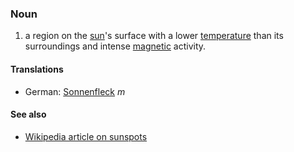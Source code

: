 ===Noun===
# a region on the [[sun]]'s surface with a lower [[temperature]] than its surroundings and intense [[magnetic]] activity.

====Translations====
*German: [[Sonnenfleck]] ''m''

====See also====
*[[w:Sunspot|Wikipedia article on sunspots]]